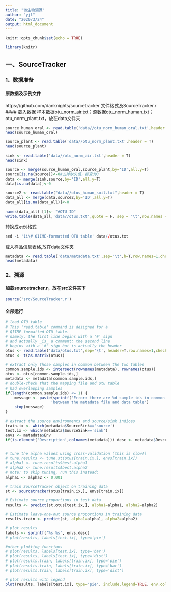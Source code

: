 ```yaml
---
title: "微生物溯源"
author: "yjl"
date: "2020/3/24"
output: html_document
---
```


```r
knitr::opts_chunk$set(echo = TRUE)
```

```r
library(knitr)
```

## 一、SourceTracker

### 1、数据准备
#### 原数据及示例文件
https://github.com/danknights/sourcetracker 文件格式及SourceTracker.r
#### 载入数据
样本数据otu_norm_air.txt；源数据otu_norm_human.txt；otu_norm_plant.txt，放在data文件夹
```r
source_human_oral <- read.table('data//otu_norm_human_oral.txt',header = T)
head(source_human_oral)

source_plant <- read.table('data//otu_norm_plant.txt',header = T)
head(source_plant)

sink <- read.table('data//otu_norm_air.txt',header = T)
head(sink)

source <- merge(source_human_oral,source_plant,by='ID',all.y=T)
source[is.na(source)]<-0#去掉缺失值，都变为0
data <- merge(sink,source,by='ID',all.y=T)
data[is.na(data)]<-0

source2 <- read.table("data//otus_human_soil.txt",header = T)
data_all <- merge(data,source2,by='ID',all.y=T)
data_all[is.na(data_all)]<-0

names(data_all) [1]<- "#OTU ID"
write.table(data_all,'data//otus.txt',quote = F, sep = "\t",row.names = F,col.names = T,eol = "\n",dec = ".",append = FALSE)
```
转换成示例格式

```r

sed -i '1i\# QIIME-formatted OTU table' data//otus.txt
```
载入样品信息表格,放在data文件夹
```r
metadata <- read.table('data/metadata.txt',sep='\t',h=T,row.names=1,check=F,comment='')
head(metadata)
```

### 2、溯源
#### 加载sourcetracker.r，放在src文件夹下
```r
source('src/SourceTracker.r')
```
#### 全部运行
```r
# load OTU table
# This 'read.table' command is designed for a 
# QIIME-formatted OTU table.
# namely, the first line begins with a '#' sign
# and actually _is_ a comment; the second line
# begins with a '#' sign but is actually the header
otus <- read.table('data/otus.txt',sep='\t', header=T,row.names=1,check=F,skip=1,comment='')
otus <- t(as.matrix(otus))

# extract only those samples in common between the two tables
common.sample.ids <- intersect(rownames(metadata), rownames(otus))
otus <- otus[common.sample.ids,]
metadata <- metadata[common.sample.ids,]
# double-check that the mapping file and otu table
# had overlapping samples
if(length(common.sample.ids) <= 1) {
    message <- paste(sprintf('Error: there are %d sample ids in common '),
                    'between the metadata file and data table')
    stop(message)
}

# extract the source environments and source/sink indices
train.ix <- which(metadata$SourceSink=='source')
test.ix <- which(metadata$SourceSink=='sink')
envs <- metadata$Env
if(is.element('Description',colnames(metadata))) desc <- metadata$Description


# tune the alpha values using cross-validation (this is slow!)
# tune.results <- tune.st(otus[train.ix,], envs[train.ix])
# alpha1 <- tune.results$best.alpha1
# alpha2 <- tune.results$best.alpha2
# note: to skip tuning, run this instead:
alpha1 <- alpha2 <- 0.001

# train SourceTracker object on training data
st <- sourcetracker(otus[train.ix,], envs[train.ix])

# Estimate source proportions in test data
results <- predict(st,otus[test.ix,], alpha1=alpha1, alpha2=alpha2)

# Estimate leave-one-out source proportions in training data 
results.train <- predict(st, alpha1=alpha1, alpha2=alpha2)

# plot results
labels <- sprintf('%s %s', envs,desc)
# plot(results, labels[test.ix], type='pie')

#other plotting functions
# plot(results, labels[test.ix], type='bar')
# plot(results, labels[test.ix], type='dist')
# plot(results.train, labels[train.ix], type='pie')
# plot(results.train, labels[train.ix], type='bar')
# plot(results.train, labels[train.ix], type='dist')

# plot results with legend
plot(results, labels[test.ix], type='pie', include.legend=TRUE, env.colors=c('#47697E','#5B7444','#CC6666','#79BEDB','#885588'))
```









